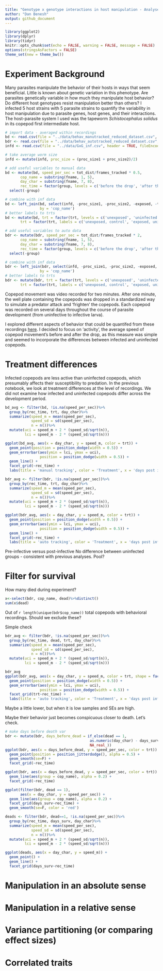 ```yaml
---
title: "Genotype x genotype interactions in host manipulation - Analyses"
author: "Dan Benesh"
output: github_document
---
```


```r
library(ggplot2)
library(dplyr)
library(tidyr)
knitr::opts_chunk$set(echo = FALSE, warning = FALSE, message = FALSE)
options(stringsAsFactors = FALSE)
theme_set(new = theme_bw())
```

# Experiment Background

Many parasites manipulate the behavior of their hosts in ways that seem beneficial. Little is known about genetic variation in this phenotype. Are parasites genetically variable in how much they manipulate host behavior? Do different host genotypes resist manipulation better than others? I infected 5 host strains with 5 parasite strains to quantify the variability in host manipulation due to parasite genes, host genes, and their interactions. The host-parasite system I used was the tapeworm *Schistocephalus solidus* in its copepod first intermediate host.

```r
# import data - averaged within recordings
bd <- read.csv(file = "../data/behav_manutracked_reduced_dataset.csv", header = TRUE) # manual data
bdr <- read.csv(file = "../data/behav_autotracked_reduced_dataset.csv", header = TRUE) # auto-tracked data
infd <- read.csv(file = "../data/GxG_inf.csv", header = TRUE, fileEncoding = "UTF-8-BOM") #excel attached BOM to csv
```

```r
# take average worm size
infd <- mutate(infd, proc_size = (proc_size1 + proc_size2)/2)
```

```r
# add useful variables to manual data
bd <- mutate(bd, speed_per_sec = tot_dist/frames_tracked * 0.5,
       cop_name = substring(fname, 1, 5),
       day_char = substring(fname, 7, 8),
       rec_time = factor(group, levels = c('before the drop', 'after the drop')))%>%
  select(-group)

# combine with inf data
bd <- left_join(bd, select(infd, -proc_size1, -proc_size2, -exposed, -tank, -cerc_multinom, -remarks),
                by = 'cop_name')
# better labels to trts
bd <- mutate(bd, trt = factor(trt, levels = c('unexposed', 'uninfected', 'infected')),
       trt = factor(trt, labels = c('unexposed, control', 'exposed, uninfected', 'infected')))
```
```r
# add useful variables to auto data
bdr <- mutate(bdr, speed_per_sec = tot_dist/frames_tracked * 2,
       cop_name = substring(fname, 1, 5),
       day_char = substring(fname, 7, 8),
       rec_time = factor(group, levels = c('before the drop', 'after the drop')))%>%
  select(-group)

# combine with inf data
bdr <- left_join(bdr, select(infd, -proc_size1, -proc_size2, -exposed, -tank, -cerc_multinom, -remarks),
                by = 'cop_name')
# better labels to trts
bdr <- mutate(bdr, trt = factor(trt, levels = c('unexposed', 'uninfected', 'infected')),
       trt = factor(trt, labels = c('unexposed, control', 'exposed, uninfected', 'infected')))
```

Copepod movement was video recorded for two minutes. After one minute, the well plate containing the copepods was dropped in a standardized way to simulate a predator attack and 'frighten' the copepods. Each copepod was recorded on several days throughout the course of parasite development (from uninfective to infective larva). 

I explored different aspects of behavior that could be quantifed from these recordings [here](GxG_01_define_responses.md). I decided to focus on 'activity', the average speed of copepod movement's before and after the drop, as this measure was simple and seemed to incorporate the differences between infected and uninfected copepods.

# Treatment differences

Infected copepods are less active than uninfected copepods, which presumably affects their susceptibility to predation. In the previous notebook, we look at treatment differences at the level of recordings. We did not examine how infected and uninfected copepods differ across the development period.

```r
bd_avg <- filter(bd, !is.na(speed_per_sec))%>%
  group_by(rec_time, trt, day_char)%>%
  summarize(speed_m = mean(speed_per_sec),
            speed_sd = sd(speed_per_sec),
            n = n())%>%
  mutate(uci = speed_m + 2 * (speed_sd/sqrt(n)),
         lci = speed_m - 2 * (speed_sd/sqrt(n)))

ggplot(bd_avg, aes(x = day_char, y = speed_m, color = trt)) +
  geom_point(position = position_dodge(width = 0.5)) +
  geom_errorbar(aes(ymin = lci, ymax = uci), 
                position = position_dodge(width = 0.5)) +
  geom_line() +
  facet_grid(~rec_time) +
  labs(title = 'manual tracking', color = 'Treatment', x = 'days post infection', y = 'average speed')
```
```r
bdr_avg <- filter(bdr, !is.na(speed_per_sec))%>%
  group_by(rec_time, trt, day_char)%>%
  summarize(speed_m = mean(speed_per_sec),
            speed_sd = sd(speed_per_sec),
            n = n())%>%
  mutate(uci = speed_m + 2 * (speed_sd/sqrt(n)),
         lci = speed_m - 2 * (speed_sd/sqrt(n)))

ggplot(bdr_avg, aes(x = day_char, y = speed_m, color = trt)) +
  geom_point(position = position_dodge(width = 0.5)) +
  geom_errorbar(aes(ymin = lci, ymax = uci), 
                position = position_dodge(width = 0.5)) +
  geom_line() +
  facet_grid(~rec_time) +
  labs(title = 'auto tracking', color = 'Treatment', x = 'days post infection', y = 'average speed')
```

Pre-infective versus post-infective
No difference between uninfected groups - consistent with previous analyses. Pool?

# Filter for survival

How many died during experiment?

```r
x<-select(bdr, cop_name, dead)%>%distinct()
sum(x$dead)
```
Out of `r length(unique(bdr$cop_name))` total copepods with behavioral recordings. Should we exclude these? 

Simple check
```r
bdr_avg <- filter(bdr, !is.na(speed_per_sec))%>%
  group_by(rec_time, dead, trt, day_char)%>%
  summarize(speed_m = mean(speed_per_sec),
            speed_sd = sd(speed_per_sec),
            n = n())%>%
  mutate(uci = speed_m + 2 * (speed_sd/sqrt(n)),
         lci = speed_m - 2 * (speed_sd/sqrt(n)))

bdr_avg
ggplot(bdr_avg, aes(x = day_char, y = speed_m, color = trt, shape = factor(dead))) +
  geom_point(position = position_dodge(width = 0.5)) +
  geom_errorbar(aes(ymin = lci, ymax = uci), 
                position = position_dodge(width = 0.5)) +
  facet_grid(trt~rec_time) +
  labs(title = 'auto tracking', color = 'Treatment', x = 'days post infection', y = 'average speed', shape = 'Dead')
```

Maybe a little lower, but when it is low samples and SEs are high.


Maybe their behavior just becomes conspicuous closer to death. Let's check.

```r
# make days before death var
bdr <- mutate(bdr, days_before_dead = if_else(dead == 1,
                                       as.numeric(day_char) - days_surv,
                                       NA_real_))
ggplot(bdr, aes(x = days_before_dead, y = speed_per_sec, color = trt)) + 
  geom_point(position = position_jitterdodge(), alpha = 0.5) + 
  geom_smooth(se=F) +
  facet_grid(~rec_time)
```

```r
ggplot(bdr, aes(x = days_before_dead, y = speed_per_sec, color = trt)) + 
  geom_line(aes(group = cop_name), alpha = 0.2) +
  facet_grid(~rec_time)
```

```r
ggplot(filter(bdr, dead == 1),
       aes(x = day_char, y = speed_per_sec)) + 
  geom_line(aes(group = cop_name), alpha = 0.2) +
  facet_grid(days_surv~rec_time) +
  geom_smooth(se=F, color = 'red')
```


```r
deads <- filter(bdr, dead==1, !is.na(speed_per_sec))%>%
  group_by(rec_time, days_surv, day_char)%>%
  summarize(speed_m = mean(speed_per_sec),
            speed_sd = sd(speed_per_sec),
            n = n())%>%
  mutate(uci = speed_m + 2 * (speed_sd/sqrt(n)),
         lci = speed_m - 2 * (speed_sd/sqrt(n)))

ggplot(deads, aes(x = day_char, y = speed_m)) + 
  geom_point() +
  geom_line() +
  facet_grid(days_surv~rec_time) 

```


# Manipulation in an absolute sense

# Manipulation in a relative sense

# Variance partitioning (or comparing effect sizes)

# Correlated traits
